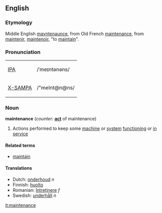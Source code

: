 ==English==
===Etymology===
Middle English [[mayntenaunce]], from Old French [[maintenance]], from [[maintenir]], [[maintenoir]], "to [[maintain]]".  

=== Pronunciation===
{| border=1 cellpadding=5
| [[w:IPA|IPA]] || /ˈmeɪntənəns/
|-
| [[w:X-SAMPA|X-SAMPA]] || /"meInt@n@ns/
|}

=== Noun ===
'''maintenance''' (''counter:'' '''[[act]]''' of maintenance)
#Actions performed to keep some [[machine]] or [[system]] [[functioning]] or [[in service]]

==== Related terms ====
*[[maintain]]

==== Translations ====
*Dutch: [[onderhoud]] ''n''
*Finnish: [[huolto]]
*Romanian: [[întreţinere]] ''f''
*Swedish: [[underhåll]] ''n''

[[it:maintenance]]